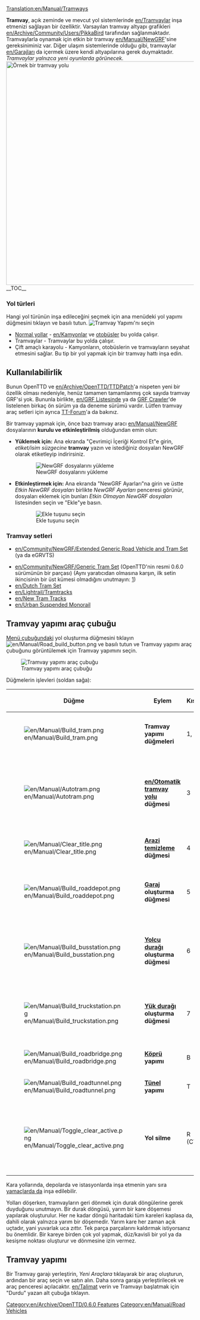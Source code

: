 [[Translation:en/Manual/Tramways]]
{{tr/Manual/İçindekiler}}

'''Tramvay''', açık zeminde ve mevcut yol sistemlerinde [[en/Tramvaylar]] inşa etmenizi sağlayan bir özelliktir. Varsayılan tramvay altyapı grafikleri [[en/Archive/Community/Users/PikkaBird]] tarafından sağlanmaktadır. Tramvaylarla oynamak için etkin bir tramvay [[en/Manual/NewGRF]]'sine gereksiniminiz var. Diğer ulaşım sistemlerinde olduğu gibi, tramvaylar [[en/Garajları]] da içermek üzere kendi altyapılarına gerek duymaktadır.
''Tramvaylar yalnızca yeni oyunlarda görünecek.''
[[File:en/Manual/Tramroute.png|thumb|600px|left|Örnek bir tramvay yolu]]
__TOC__
{{en/Html-clear-left}}

===Yol türleri===
Hangi yol türünün inşa edileceğini seçmek için ana menüdeki yol yapımı düğmesini tıklayın ve basılı tutun.
[[File:en/Manual/Tramwaymenu.png|none|frame|Tramvay Yapımı'nı seçin]]
* [[en/Manual/Roadway construction|Normal yollar]] - [[en/Kamyonlar]] ve [[en/Manual/Base Set/Road Vehicles/Buses|otobüsler]] bu yolda çalışır.
* Tramvaylar - Tramvaylar bu yolda çalışır.
* Çift amaçlı karayolu - Kamyonların, otobüslerin ve tramvayların seyahat etmesini sağlar. Bu tip bir yol yapmak için bir tramvay hattı inşa edin.

==Kullanılabilirlik==
Bunun OpenTTD ve [[en/Archive/OpenTTD/TTDPatch]]'a nispeten yeni bir özellik olması nedeniyle, henüz tamamen tamamlanmış çok sayıda tramvay GRF'si yok. Bununla birlikte, [[en/GRF Listesinde]] ya da [http://grfcrawler.tt-forums.net/index.php?do=list&cid=105 GRF Crawler]'de listelenen birkaç ön sürüm ya da deneme sürümü vardır. Lütfen tramvay araç setleri için ayrıca [http://www.tt-forums.net/viewforum.php?f=26 TT-Forum]'a da bakınız.

Bir tramvay yapmak için, önce bazı tramvay aracı [[en/Manual/NewGRF]] dosyalarının '''kurulu ve etkinleştirilmiş''' olduğundan emin olun:
*'''Yüklemek için:''' Ana ekranda "Çevrimiçi İçeriği Kontrol Et"e girin, ''etiket/isim süzgecine'' '''tramvay''' yazın ve istediğiniz dosyaları NewGRF olarak etiketleyip indirirsiniz.
:[[File:en/Manual/Tramways install.png|none|frame|NewGRF dosyalarını yükleme]]
*'''Etkinleştirmek için:''' Ana ekranda "NewGRF Ayarları"na girin ve üstte ''Etkin NewGRF dosyaları'' birlikte ''NewGRF Ayarları'' penceresi görünür, dosyaları eklemek için bunları ''Etkin Olmayan NewGRF dosyaları'' listesinden seçin ve "Ekle"ye basın.
:[[File:en/Manual/Available NewGRF files.png|none|frame|Ekle tuşunu seçin]]

===Tramvay setleri===
* [[en/Community/NewGRF/Extended Generic Road Vehicle and Tram Set]] (ya da eGRVTS)
{{en/Feature|0.6|text='' - Generic Tram Set''|align="right"}}
* [[en/Community/NewGRF/Generic Tram Set]] (OpenTTD'nin resmi 0.6.0 sürümünün bir parçası) (Aynı yaratıcıdan olmasına karşın, ilk setin ikincisinin bir üst kümesi olmadığını unutmayın: [http://www.tt-forums.net/viewtopic.php?p=643673#p643673]){{en/-right}}
* [[en/Dutch Tram Set]]
* [[en/Lightrail/Tramtracks]]
* [[en/New Tram Tracks]]
* [[en/Urban Suspended Monorail]]

==Tramvay yapımı araç çubuğu==

[[en/Manual/Game interface#the-menu-bar|Menü çubuğundaki]] yol oluşturma düğmesini tıklayın [[File:en/Manual/Road build button.png]] ve basılı tutun ve Tramvay yapımı araç çubuğunu görüntülemek için Tramvay yapımını seçin.

[[File:en/Manual/Tramway construction.png|none|frame|Tramvay yapımı araç çubuğu]]

Düğmelerin işlevleri (soldan sağa):
{| {{en/Wikitable}}
|- style="background:#efefef"
!width='46'|Düğme
!width='150'|Eylem
!Kısayol
!Açıklama
|-
|[[File:en/Manual/Build tram.png]]||'''Tramvay yapımı düğmeleri'''||1, 2||Seçilen yönde bir tramvay inşa eder; tıklayıp sürükleyebilirsiniz.
|-
|[[File:en/Manual/Autotram.png]]||'''[[en/Otomatik tramvay yolu]] düğmesi'''||3||Herhangi bir yönde tramvay yolları oluşturmak için çok verimli bir araç. Ctrl tuşuna basılıyken kullanılırsa yolları kolayca kaldırır.
|-
|[[File:en/Manual/Clear title.png]]||'''[[en/Manual/Landscaping|Arazi temizleme]] düğmesi'''||4||Kareleri temizler.
|-
|[[File:en/Manual/Build roaddepot.png]]||'''[[en/Manual/Depots|Garaj]] oluşturma düğmesi'''||5||Bir garaj yönlendirmeniz ve oluşturmanız için garaj penceresini açar.
|-
|[[File:en/Manual/Build busstation.png]]||'''[[en/Manual/Stations#tramway-stations|Yolcu durağı]] oluşturma düğmesi'''||6||Bir yolcuyu tramvay durağına yönlendirmeniz ve oluşturmanız için yolcu tramvay durağı penceresini açar.
|-
|[[File:en/Manual/Build truckstation.png]]||'''[[en/Manual/Stations#truck-stations|Yük durağı]] oluşturma düğmesi'''||7||Bir yük tramvay durağı yönlendirmeniz ve kurmanız için yük tramvay istasyonu penceresini açar.
|-
|[[File:en/Manual/Build roadbridge.png]]||'''[[en/Manual/Bridges|Köprü]] yapımı'''||B||Bir köprü inşa etmenizi sağlar.
|-
|[[File:en/Manual/Build roadtunnel.png]]||'''[[en/Manual/Tunnels|Tünel]] yapımı'''||T||Bir tünel inşa etmenizi sağlar.
|-
|[[File:en/Manual/Toggle clear active.png]]||'''Yol silme'''||R (CTRL)||Başka bir araç seçin ve ardından bu öğeyi kaldırmak için bunu seçin. Ctrl tuşuna basarak durumu değiştirebilirsiniz.
|}

Kara yollarında, depolarda ve istasyonlarda inşa etmenin yanı sıra [[en/Archive/Manual/Settings/Build on slopes|yamaçlarda da]] inşa edilebilir.

Yolları döşerken, tramvayların geri dönmek için durak döngülerine gerek duyduğunu unutmayın. Bir durak döngüsü, yarım bir kare döşemesi yapılarak oluşturulur. Her ne kadar döngü haritadaki tüm kareleri kaplasa da, dahili olarak yalnızca yarım bir döşemedir. Yarım kare her zaman açık uçtadır, yani yuvarlak uca zıttır. Tek parça parçalarını kaldırmak istiyorsanız bu önemlidir. Bir kareye birden çok yol yapmak, düz/kavisli bir yol ya da kesişme noktası oluşturur ve dönmesine izin vermez.

==Tramvay yapımı==
Bir Tramvay garajı yerleştirin, ''Yeni Araçlara'' tıklayarak bir araç oluşturun, ardından bir araç seçin ve satın alın. Daha sonra garaja yerleştirilecek ve araç penceresi açılacaktır. [[en/Talimat]] verin ve Tramvayı başlatmak için "Durdu" yazan alt çubuğa tıklayın.

[[Category:en/Archive/OpenTTD/0.6.0 Features]]
[[Category:en/Manual/Road Vehicles]]